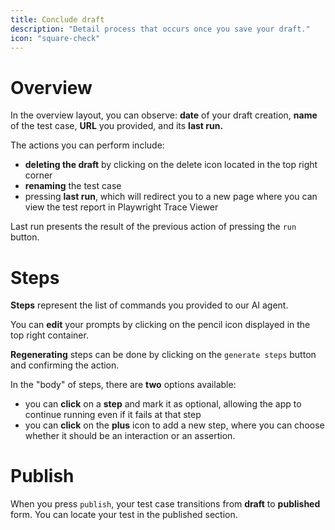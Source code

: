 ```yaml
---
title: Conclude draft
description: "Detail process that occurs once you save your draft."
icon: "square-check"
---
```


# Overview

In the overview layout, you can observe: **date** of your draft creation, **name** of the test case, **URL** you provided, and its **last run.**

The actions you can perform include:
- **deleting the draft** by clicking on the delete icon located in the top right corner
- **renaming** the test case
- pressing **last run**, which will redirect you to a new page where you can view the test report in Playwright Trace Viewer

Last run presents the result of the previous action of pressing the `run` button.

# Steps

**Steps** represent the list of commands you provided to our AI agent.

You can **edit** your prompts by clicking on the pencil icon displayed in the top right container.

**Regenerating** steps can be done by clicking on the `generate steps` button and confirming the action.

In the "body" of steps, there are **two** options available:
- you can **click** on a **step** and mark it as optional, allowing the app to continue running even if it fails at that step
- you can **click** on the **plus** icon to add a new step, where you can choose whether it should be an interaction or an assertion.

<Snippet file="snippet-debug.mdx" />

<Snippet file="snippet-run.mdx" />

# Publish

When you press `publish`, your test case transitions from **draft** to **published** form. You can locate your test in the published section.

<Frame caption="caption goes here">
  <iframe
    width={560}
    height={345}
    frameBorder={0}
    style={{ borderRadius: 0.5 + "rem" }}
    src=""
    allow="clipboard-write"
    frameborder="0"
    webkitallowfullscreen="true"
    mozallowfullscreen="true"
    allowfullscreen="true"
  ></iframe>
</Frame>